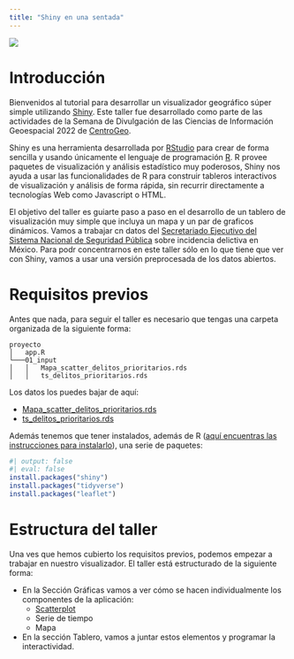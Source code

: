 ```yaml
---
title: "Shiny en una sentada"
---
```


![](img/semana.jpeg)

# Introducción{#intro}
Bienvenidos al tutorial para desarrollar un visualizador geográfico súper simple utilizando [Shiny](https://shiny.rstudio.com/). Este taller fue desarrollado como parte de las actividades de la Semana de Divulgación de las Ciencias de Información Geoespacial 2022 de [CentroGeo](https://www.centrogeo.org.mx/).

Shiny es una herramienta desarrollada por [RStudio](https://www.rstudio.com/) para crear de forma sencilla y usando únicamente el lenguaje de programación [R](https://www.r-project.org/). R provee paquetes de visualización y análisis estadístico muy poderosos, Shiny nos ayuda a usar las funcionalidades de R para construir tableros interactivos de visualización y análisis de forma rápida, sin recurrir directamente a tecnologías Web como Javascript o HTML.

El objetivo del taller es guiarte paso a paso en el desarrollo de un tablero de visualización muy simple que incluya un mapa y un par de graficos dinámicos. Vamos a trabajar cn datos del [Secretariado Ejecutivo del Sistema Nacional de Seguridad Pública](https://www.gob.mx/sesnsp) sobre incidencia delictiva en México. Para podr concentrarnos en este taller sólo en lo que tiene que ver con Shiny, vamos a usar una versión preprocesada de los datos abiertos.

# Requisitos previos{#req}

Antes que nada, para seguir el taller es necesario que tengas una carpeta organizada de la siguiente forma:

```
proyecto 
│   app.R    
└───01_input
│   │   Mapa_scatter_delitos_prioritarios.rds
│   │   ts_delitos_prioritarios.rds
```

Los datos los puedes bajar de aquí:

* [Mapa_scatter_delitos_prioritarios.rds](https://www.dropbox.com/s/ucvtvdndj03de0v/Mapa_scatter_delitos_prioritarios.rds?dl=1)
* [ts_delitos_prioritarios.rds](https://www.dropbox.com/s/ozybbsa0gjd1jed/ts_delitos_prioritarios.rds?dl=1)

Además tenemos que tener instalados, además de R ([aquí encuentras las instrucciones para instalarlo](https://rstudio-education.github.io/hopr/starting.html)), una serie de paquetes:

```r
#| output: false
#| eval: false
install.packages("shiny")
install.packages("tidyverse")
install.packages("leaflet")
```

# Estructura del taller{#estructura}

Una ves que hemos cubierto los requisitos previos, podemos empezar a trabajar en nuestro visualizador. El taller está estructurado de la siguiente forma:

* En la Sección Gráficas vamos a ver cómo se hacen individualmente los componentes de la aplicación:
    * [Scatterplot](scatter.qmd)
    * Serie de tiempo
    * Mapa
* En la sección Tablero, vamos a juntar estos elementos y programar la interactividad.


